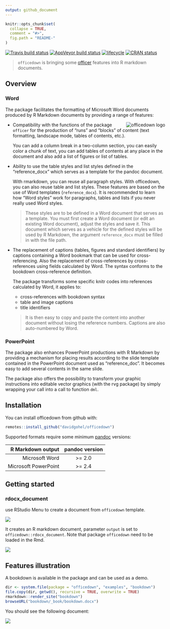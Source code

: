 ```yaml
---
output: github_document
---
```


<!-- README.md is generated from README.Rmd. Please edit that file -->

```r
knitr::opts_chunk$set(
  collapse = TRUE,
  comment = "#>",
  fig.path = "README-"
)
```

[![Travis build status](https://travis-ci.org/davidgohel/officedown.svg?branch=master)](https://travis-ci.org/davidgohel/officedown)
[![AppVeyor build status](https://ci.appveyor.com/api/projects/status/github/davidgohel/officedown?branch=master&svg=true)](https://ci.appveyor.com/project/davidgohel/officedown)
[![lifecycle](https://img.shields.io/badge/lifecycle-experimental-orange.svg)](https://www.tidyverse.org/lifecycle/#experimental)
[![CRAN status](https://www.r-pkg.org/badges/version/officedown)](https://cran.r-project.org/package=officedown)

> `officedown` is bringing some [officer](https://cran.r-project.org/package=officer) features into R markdown documents. 

## Overview

### Word 

The package facilitates the formatting of Microsoft Word documents produced by R
Markdown documents by providing a range of features:

<a href="https://github.com/davidgohel/officedown"><img src="man/figures/logo.png" alt="officedown logo" align="right" /></a>

* Compatibility with the functions of the package `officer` for the 
production of "runs" and "blocks" of content (text formatting, landscape mode, 
tables of contents, etc.).

    You can add a column break in a two-column section, you can easily color a chunk
    of text, you can add tables of contents at any place in the document and also
    add a list of figures or list of tables.


* Ability to use the table styles and list styles defined in the "reference_docx" 
which serves as a template for the pandoc document.

    With rmarkdown, you can reuse all paragraph styles. With officedown, you can
    also reuse table and list styles. These features are based on the use of Word
    templates (`reference_docx`). It is recommended to learn how "Word styles" work
    for paragraphs, tables and lists if you never really used Word styles.

    > These styles are to be defined in a Word document that serves as a template.
    > You must first create a Word document (or edit an existing Word document),
    > adjust the styles and save it. This document which serves as a vehicle for the
    > defined styles will be used by R Markdown, the argument `reference_docx` must
    > be filled in with the file path. 

* The replacement of captions (tables, figures and standard identifiers) by
captions containing a Word bookmark that can be used for cross-referencing. 
Also the replacement of cross-references by cross-references using fields calculated
by Word. The syntax conforms to the bookdown cross-reference definition.

    The package transforms some specific knitr codes into references 
    calculated by Word, it applies to:
    
    * cross-references with bookdown syntax 
    * table and image captions 
    * title identifiers
    
    > It is then easy to copy and paste the content into another document 
    without losing the reference numbers. Captions are also auto-numbered by Word.

### PowerPoint 

The package also enhances PowerPoint productions with R Markdown by providing a
mechanism for placing results according to the slide template contained in the
PowerPoint document used as "reference\_doc". It becomes easy to add several
contents in the same slide.

The package also offers the possibility to transform your graphic instructions
into editable vector graphics (with the rvg package) by simply wrapping your
call into a call to function `dml`.


## Installation

You can install officedown from github with:

```r
remotes::install_github("davidgohel/officedown")
```

Supported formats require some minimum [pandoc](https://pandoc.org/installing.html) versions: 

|    R Markdown output | pandoc version |
|---------------------:|:--------------:|
|       Microsoft Word |     >= 2.0     |
| Microsoft PowerPoint |     >= 2.4     |


## Getting started

### rdocx_document

use RStudio Menu to create a document from `officedown` template. 

![](man/figures/README-rstudio-new.png)


It creates an R markdown document, parameter `output` is set to 
`officedown::rdocx_document`. Note that package `officedown` need 
to be loaded in the Rmd.


![](man/figures/README-minimal-rmd.png)

## Features illustration

A bookdown is available in the package and can be used as a demo.

```r
dir <- system.file(package = "officedown", "examples", "bookdown")
file.copy(dir, getwd(), recursive = TRUE, overwrite = TRUE)
rmarkdown::render_site("bookdown")
browseURL("bookdown/_book/bookdown.docx")
```

You should see the following document:

![](man/figures/README-bookdown.png)


